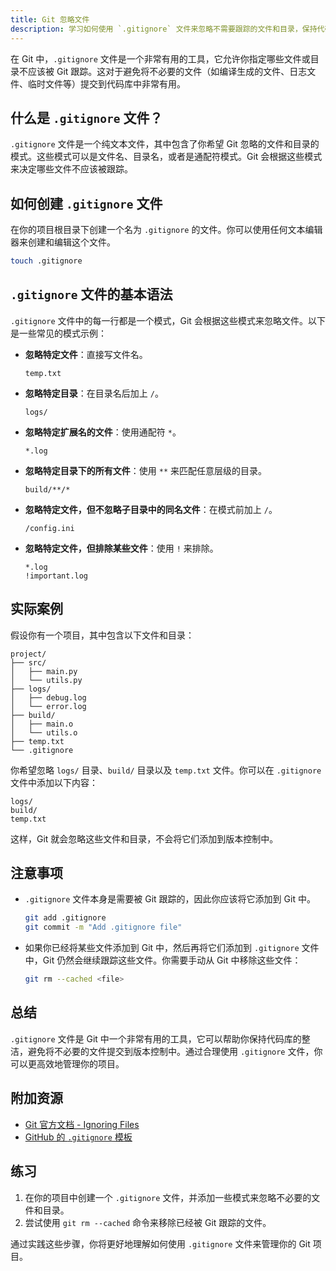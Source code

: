 ```yaml
---
title: Git 忽略文件
description: 学习如何使用 `.gitignore` 文件来忽略不需要跟踪的文件和目录，保持代码库的整洁。
---
```


在 Git 中，`.gitignore` 文件是一个非常有用的工具，它允许你指定哪些文件或目录不应该被 Git 跟踪。这对于避免将不必要的文件（如编译生成的文件、日志文件、临时文件等）提交到代码库中非常有用。

## 什么是 `.gitignore` 文件？

`.gitignore` 文件是一个纯文本文件，其中包含了你希望 Git 忽略的文件和目录的模式。这些模式可以是文件名、目录名，或者是通配符模式。Git 会根据这些模式来决定哪些文件不应该被跟踪。

## 如何创建 `.gitignore` 文件

在你的项目根目录下创建一个名为 `.gitignore` 的文件。你可以使用任何文本编辑器来创建和编辑这个文件。

```bash
touch .gitignore
```

## `.gitignore` 文件的基本语法

`.gitignore` 文件中的每一行都是一个模式，Git 会根据这些模式来忽略文件。以下是一些常见的模式示例：

- **忽略特定文件**：直接写文件名。
  ```
  temp.txt
  ```

- **忽略特定目录**：在目录名后加上 `/`。
  ```
  logs/
  ```

- **忽略特定扩展名的文件**：使用通配符 `*`。
  ```
  *.log
  ```

- **忽略特定目录下的所有文件**：使用 `**` 来匹配任意层级的目录。
  ```
  build/**/*
  ```

- **忽略特定文件，但不忽略子目录中的同名文件**：在模式前加上 `/`。
  ```
  /config.ini
  ```

- **忽略特定文件，但排除某些文件**：使用 `!` 来排除。
  ```
  *.log
  !important.log
  ```

## 实际案例

假设你有一个项目，其中包含以下文件和目录：

```
project/
├── src/
│   ├── main.py
│   └── utils.py
├── logs/
│   ├── debug.log
│   └── error.log
├── build/
│   ├── main.o
│   └── utils.o
├── temp.txt
└── .gitignore
```

你希望忽略 `logs/` 目录、`build/` 目录以及 `temp.txt` 文件。你可以在 `.gitignore` 文件中添加以下内容：

```
logs/
build/
temp.txt
```

这样，Git 就会忽略这些文件和目录，不会将它们添加到版本控制中。

## 注意事项

- `.gitignore` 文件本身是需要被 Git 跟踪的，因此你应该将它添加到 Git 中。
  ```bash
  git add .gitignore
  git commit -m "Add .gitignore file"
  ```

- 如果你已经将某些文件添加到 Git 中，然后再将它们添加到 `.gitignore` 文件中，Git 仍然会继续跟踪这些文件。你需要手动从 Git 中移除这些文件：
  ```bash
  git rm --cached <file>
  ```

## 总结

`.gitignore` 文件是 Git 中一个非常有用的工具，它可以帮助你保持代码库的整洁，避免将不必要的文件提交到版本控制中。通过合理使用 `.gitignore` 文件，你可以更高效地管理你的项目。

## 附加资源

- [Git 官方文档 - Ignoring Files](https://git-scm.com/docs/gitignore)
- [GitHub 的 `.gitignore` 模板](https://github.com/github/gitignore)

## 练习

1. 在你的项目中创建一个 `.gitignore` 文件，并添加一些模式来忽略不必要的文件和目录。
2. 尝试使用 `git rm --cached` 命令来移除已经被 Git 跟踪的文件。

通过实践这些步骤，你将更好地理解如何使用 `.gitignore` 文件来管理你的 Git 项目。